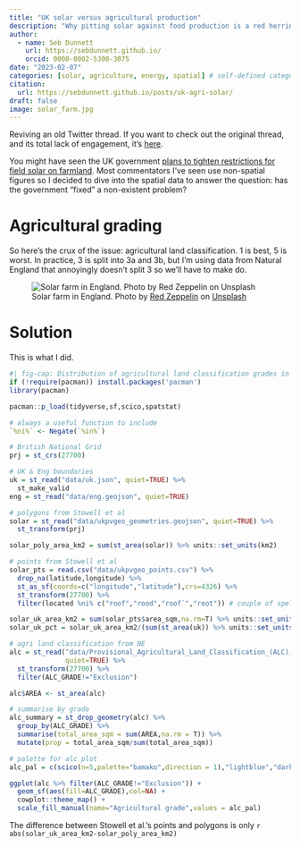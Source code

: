 ```yaml
---
title: "UK solar versus agricultural production"
description: "Why pitting solar against food production is a red herring"
author:
  - name: Seb Dunnett
    url: https://sebdunnett.github.io/
    orcid: 0000-0002-5300-3075
date: "2023-02-07"
categories: [solar, agriculture, energy, spatial] # self-defined categories
citation: 
  url: https://sebdunnett.github.io/posts/uk-agri-solar/
draft: false
image: solar_farm.jpg
---
```


Reviving an old Twitter thread. If you want to check out the original thread, and its total lack of engagement, it's [here](https://twitter.com/sebdunnett/status/1579782734406643712).

You might have seen the UK government [plans to tighten restrictions for field solar on farmland](https://www.theguardian.com/environment/2022/oct/10/ministers-hope-to-ban-solar-projects-from-most-english-farms). Most commentators I've seen use non-spatial figures so I decided to dive into the spatial data to answer the question: has the government "fixed" a non-existent problem?

# Agricultural grading

So here's the crux of the issue: agricultural land classification. 1 is best, 5 is worst. In practice, 3 is split into 3a and 3b, but I'm using data from Natural England that annoyingly doesn't split 3 so we'll have to make do.

![Solar farm in England. Photo by [Red Zeppelin](https://unsplash.com/@redzeppelin?utm_source=unsplash&utm_medium=referral&utm_content=creditCopyText) on [Unsplash](https://unsplash.com/photos/UVGE-o757-g?utm_source=unsplash&utm_medium=referral&utm_content=creditCopyText)](solar_farm.jpg)

# Solution

This is what I did.

```r
#| fig-cap: Distribution of agricultural land classification grades in England.
if (!require(pacman)) install.packages('pacman')
library(pacman)

pacman::p_load(tidyverse,sf,scico,spatstat)

# always a useful function to include
`%ni%` <- Negate(`%in%`)

# British National Grid
prj = st_crs(27700)

# UK & Eng boundaries
uk = st_read("data/uk.json", quiet=TRUE) %>%
  st_make_valid
eng = st_read("data/eng.geojson", quiet=TRUE)

# polygons from Stowell et al
solar = st_read("data/ukpvgeo_geometries.geojson", quiet=TRUE) %>% 
  st_transform(prj)

solar_poly_area_km2 = sum(st_area(solar)) %>% units::set_units(km2)

# points from Stowell et al
solar_pts = read.csv("data/ukpvgeo_points.csv") %>%
  drop_na(latitude,longitude) %>%
  st_as_sf(coords=c("longitude","latitude"),crs=4326) %>%
  st_transform(27700) %>% 
  filter(located %ni% c("roof","rood","roof`","root")) # couple of spelling mistakes in the data

solar_uk_area_km2 = sum(solar_pts$area_sqm,na.rm=T) %>% units::set_units(m2) %>% units::set_units(km2)
solar_uk_pct = solar_uk_area_km2/(sum(st_area(uk)) %>% units::set_units(km2))

# agri land classification from NE
alc = st_read("data/Provisional_Agricultural_Land_Classification_(ALC)_(England).geojson",
              quiet=TRUE) %>%
  st_transform(27700) %>% 
  filter(ALC_GRADE!="Exclusion")

alc$AREA <- st_area(alc)

# summarise by grade
alc_summary = st_drop_geometry(alc) %>% 
  group_by(ALC_GRADE) %>% 
  summarise(total_area_sqm = sum(AREA,na.rm = T)) %>% 
  mutate(prop = total_area_sqm/sum(total_area_sqm))

# palette for alc plot
alc_pal = c(scico(n=5,palette="bamako",direction = 1),"lightblue","darkgray")

ggplot(alc %>% filter(ALC_GRADE!="Exclusion")) +
  geom_sf(aes(fill=ALC_GRADE),col=NA) +
  cowplot::theme_map() +
  scale_fill_manual(name="Agricultural grade",values = alc_pal)
```

The difference between Stowell et al.'s points and polygons is only `r abs(solar_uk_area_km2-solar_poly_area_km2)`